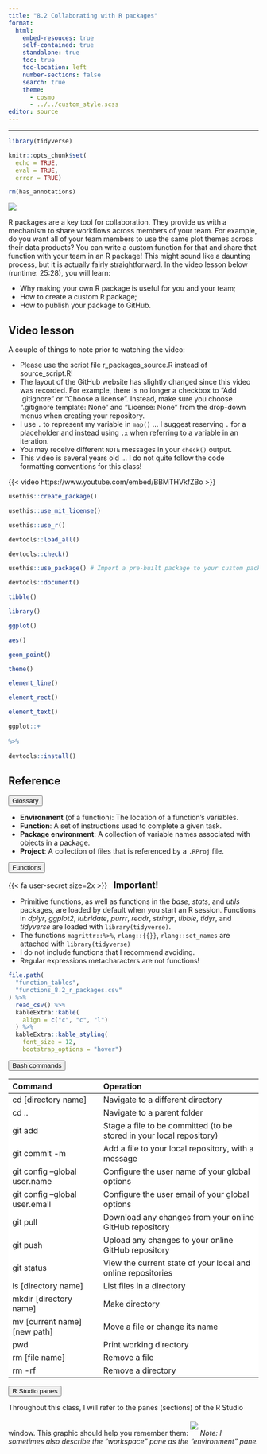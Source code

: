 ```yaml
---
title: "8.2 Collaborating with R packages"
format:
  html:
    embed-resouces: true
    self-contained: true
    standalone: true
    toc: true
    toc-location: left
    number-sections: false
    search: true
    theme: 
      - cosmo
      - ../../custom_style.scss
editor: source
---
```

<hr>

```r
library(tidyverse)

knitr::opts_chunk$set(
  echo = TRUE,
  eval = TRUE,
  error = TRUE)

rm(has_annotations)
```

![](../../images/hex_complex.png){.intro_image}

R packages are a key tool for collaboration. They provide us with a mechanism to share workflows across members of your team. For example, do you want all of your team members to use the same plot themes across their data products? You can write a custom function for that and share that function with your team in an R package! This might sound like a daunting process, but it is actually fairly straightforward. In the video lesson below (runtime: 25:28), you will learn:

* Why making your own R package is useful for you and your team;
* How to create a custom R package;
* How to publish your package to GitHub.

## Video lesson

A couple of things to note prior to watching the video:

* Please use the script file [r_packages_source.R]{.mono} instead of [source_script.R]{.mono}!
* The layout of the GitHub website has slightly changed since this video was recorded. For example, there is no longer a checkbox to "Add .gitignore" or "Choose a license". Instead, make sure you choose ".gitignore template: None" and "License: None" from the drop-down menus when creating your repository.
* I use `.` to represent my variable in `map()` ... I suggest reserving `.` for a placeholder and instead using `.x` when referring to a variable in an iteration.
* You may receive different `NOTE` messages in your `check()` output.
* This video is several years old ... I do not quite follow the code formatting conventions for this class!

{{< video https://www.youtube.com/embed/BBMTHVkfZBo >}}

```r
usethis::create_package()

usethis::use_mit_license()

usethis::use_r()

devtools::load_all()

devtools::check()

usethis::use_package() # Import a pre-built package to your custom package

devtools::document()

tibble()

library()

ggplot()

aes()

geom_point()

theme()

element_line()

element_rect()

element_text()

ggplot::+
  
%>% 
  
devtools::install()
```

## Reference

<button class="accordion">Glossary</button>
::: panel

* **Environment** (of a function): The location of a function's variables.
* **Function**: A set of instructions used to complete a given task.
* **Package environment**: A collection of variable names associated with objects in a package.
* **Project**: A collection of files that is referenced by a `.RProj` file.

:::

<button class="accordion">Functions</button>
::: panel

::: mysecret

{{< fa user-secret size=2x >}} [**Important!**]{style="font-size: 1.25em; padding-left: 0.5em;"}

* Primitive functions, as well as functions in the *base*, *stats*, and *utils* packages, are loaded by default when you start an R session. Functions in *dplyr*, *ggplot2*, *lubridate*, *purrr*, *readr*, *stringr*, *tibble*, *tidyr*, and *tidyverse* are loaded with `library(tidyverse)`.
* The functions `magrittr::%>%`, `rlang::{{}}`, `rlang::set_names` are attached with `library(tidyverse)`
* I do not include functions that I recommend avoiding.
* Regular expressions metacharacters are not functions!
:::

::: function_table

```r
file.path(
  "function_tables",
  "functions_8.2_r_packages.csv"
) %>%
  read_csv() %>%
  kableExtra::kable(
    align = c("c", "c", "l")
  ) %>%
  kableExtra::kable_styling(
    font_size = 12,
    bootstrap_options = "hover")
```

:::

:::

<button class="accordion">Bash commands</button>
::: panel

:::{style="background-color: white; font-size: 14px;"}
|Command                          | Operation        
|:--------------------------------|:--------------------------------------------------------|
| cd [directory name]              | Navigate to a different directory
| cd ..                            | Navigate to a parent folder
| git add                          | Stage a file to be committed (to be stored in your local repository)
| git commit -m                    | Add a file to your local repository, with a message 
| git config --global user.name    | Configure the user name of your global options
| git config --global user.email   | Configure the user email of your global options
| git pull                         | Download any changes from your online GitHub repository
| git push                         | Upload any changes to your online GitHub repository
| git status                       | View the current state of your local and online repositories
| ls [directory name]              | List files in a directory
| mkdir [directory name]           | Make directory
| mv [current name] [new path]     | Move a file or change its name
| pwd                              | Print working directory
| rm [file name]                   | Remove a file   
| rm -rf                           | Remove a directory

:::
:::

<button class="accordion">R Studio panes</button>
::: panel
Throughout this class, I will refer to the panes (sections) of the R Studio window. This graphic should help you remember them:
<img src = '../../images/rstudio_panes.png' style = "max-width: 100%; height: auto; padding-top: 20px; padding-bottom: 12px"></img>
*Note: I sometimes also describe the "workspace" pane as the "environment" pane.*
:::

<script>
var acc = document.getElementsByClassName("accordion");
var i;

for (i = 0; i < acc.length; i++) {
acc[i].addEventListener("click", function() {
this.classList.toggle("active");
var panel = this.nextElementSibling;
if (panel.style.display === "block") {
panel.style.display = "none";
} else {
panel.style.display = "block";
}
});
}
</script>

